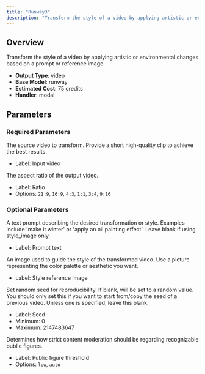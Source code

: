 ```yaml
---
title: "Runway3"
description: "Transform the style of a video by applying artistic or environmental changes based on a prompt or reference image."
---
```


## Overview

Transform the style of a video by applying artistic or environmental changes based on a prompt or reference image.

- **Output Type**: video
- **Base Model**: runway
- **Estimated Cost**: 75 credits
- **Handler**: modal

## Parameters

### Required Parameters

<ParamField body="input_video" type="video" required>
  The source video to transform.

  <Tip>
    Provide a short high-quality clip to achieve the best results.
  </Tip>

  - Label: Input video
</ParamField>

<ParamField body="ratio" type="string" required default="16:9">
  The aspect ratio of the output video.

  - Label: Ratio
  - Options: `21:9`, `16:9`, `4:3`, `1:1`, `3:4`, `9:16`
</ParamField>

### Optional Parameters

<ParamField body="prompt_text" type="string">
  A text prompt describing the desired transformation or style.

  <Tip>
    Examples include 'make it winter' or 'apply an oil painting effect'. Leave blank if using style_image only.
  </Tip>

  - Label: Prompt text
</ParamField>

<ParamField body="style_image" type="image">
  An image used to guide the style of the transformed video.

  <Tip>
    Use a picture representing the color palette or aesthetic you want.
  </Tip>

  - Label: Style reference image
</ParamField>

<ParamField body="seed" type="integer" default="random">
  Set random seed for reproducibility. If blank, will be set to a random value.

  <Tip>
    You should only set this if you want to start from/copy the seed of a previous video. Unless one is specified, leave this blank.
  </Tip>

  - Label: Seed
  - Minimum: 0
  - Maximum: 2147483647
</ParamField>

<ParamField body="public_figure_threshold" type="string" default="low">
  Determines how strict content moderation should be regarding recognizable public figures.

  - Label: Public figure threshold
  - Options: `low`, `auto`
</ParamField>
